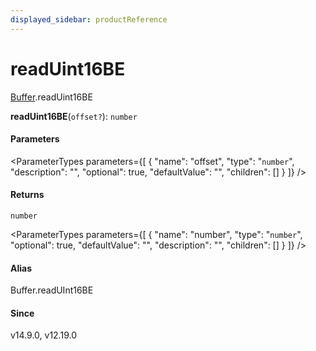 ```yaml
---
displayed_sidebar: productReference
---
```



# readUint16BE

[Buffer](../../interfaces/Buffer.mdx).readUint16BE

**readUint16BE**(`offset?`): `number`

#### Parameters

<ParameterTypes parameters={[
  {
    "name": "offset",
    "type": "`number`",
    "description": "",
    "optional": true,
    "defaultValue": "",
    "children": []
  }
]} />

#### Returns

`number`

<ParameterTypes parameters={[
  {
    "name": "number",
    "type": "`number`",
    "optional": true,
    "defaultValue": "",
    "description": "",
    "children": []
  }
]} />

#### Alias

Buffer.readUInt16BE

#### Since

v14.9.0, v12.19.0
